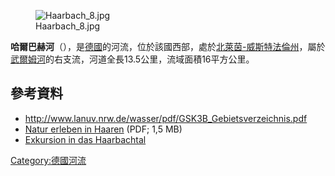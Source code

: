 {{Coord|50|47|4.6|N|6|7|19.8|E|display=title}}
[[Image:Haarbach_8.jpg|right]]

'''哈爾巴赫河'''（{{lang-de|Haarbach}}），是[[德國|德國]]的河流，位於該國西部，處於[[北萊茵-威斯特法倫州|北萊茵-威斯特法倫州]]，屬於[[武爾姆河|武爾姆河]]的右支流，河道全長13.5公里，流域面積16平方公里。

==參考資料==
* http://www.lanuv.nrw.de/wasser/pdf/GSK3B_Gebietsverzeichnis.pdf{{Wayback|url=http://www.lanuv.nrw.de/wasser/pdf/GSK3B_Gebietsverzeichnis.pdf |date=20131017024904 }}
* [http://www.aachen.de/DE/stadt_buerger/umwelt/landschaft_baumschutz/natur_erleben/natur_erleben_haaren.pdf Natur erleben in Haaren]{{Wayback|url=http://www.aachen.de/DE/stadt_buerger/umwelt/landschaft_baumschutz/natur_erleben/natur_erleben_haaren.pdf |date=20160304194109 }} (PDF; 1,5 MB)
* [http://www.nabu-aachen-land.de/dokumentationen/archiv/aachen/ Exkursion in das Haarbachtal]{{Wayback|url=http://www.nabu-aachen-land.de/dokumentationen/archiv/aachen/ |date=20160325132100 }}

{{Germany-geo-stub}}
[[Category:德國河流|Category:德國河流]]